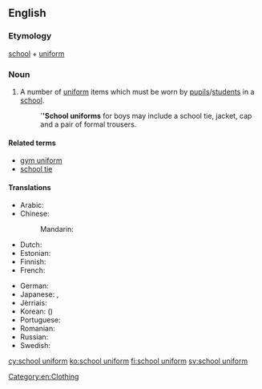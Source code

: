 ==English==

===Etymology===
[[school]] + [[uniform]]
{{wikipedia}}

===Noun===
{{en-noun}}

# A number of [[uniform]] items which must be worn by [[pupil]]s/[[student]]s in a [[school]].
#: '''''School uniforms''' for boys may include a school tie, jacket, cap and a pair of formal trousers.

====Related terms====
* [[gym uniform]]
* [[school tie]]

====Translations====
{{trans-top|uniform items to be worn by students in a school}}
* Arabic: {{t|ar|زي مدرسي|m|tr=zii madrasiy}}
* Chinese:
*: Mandarin: {{t+|cmn|校服|tr=xiàofú|sc=Hani}}
* Dutch: {{t|nl|schooluniform|n}}
* Estonian: {{t|et|koolivorm}}
* Finnish: {{t+|fi|koulupuku}}
* French: {{t|fr|uniforme scolaire|f}}
{{trans-mid}}
* German: {{t+|de|Schuluniform|f}}
* Japanese: {{t|ja|学生服|tr=がくせいふく, gakusei-fuku}}, {{t+|ja|制服|tr=せいふく, seifuku}}
* Jèrriais: {{t|roa-jer|unniforme d'êcole|m}}
* Korean: {{t+|ko|교복|sc=Hang}} ({{t+|ko|校服|sc=Hani}})
* Portuguese: {{t|pt|[[uniforme]] [[escolar]]|m}}
* Romanian: {{t|ro|uniformă școlară|f}}
* Russian: {{t|ru|школьная форма|f|tr=škól'naja fórma}}
* Swedish: {{t|sv|skoluniform|c}}
{{trans-bottom}}

[[Category:en:Clothing]]

[[cy:school uniform]]
[[ko:school uniform]]
[[fi:school uniform]]
[[sv:school uniform]]